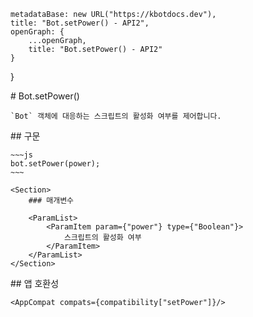 
    metadataBase: new URL("https://kbotdocs.dev"),
    title: "Bot.setPower() - API2",
    openGraph: {
        ...openGraph,
        title: "Bot.setPower() - API2"
    }
}

<Section>
    # Bot.setPower()

    `Bot` 객체에 대응하는 스크립트의 활성화 여부를 제어합니다.
</Section>
<Section>
    ## 구문

    ~~~js
    bot.setPower(power);
    ~~~

    <Section>
        ### 매개변수

        <ParamList>
            <ParamItem param={"power"} type={"Boolean"}>
                스크립트의 활성화 여부
            </ParamItem>
        </ParamList>
    </Section>
</Section>
<Section>
    ## 앱 호환성

    <AppCompat compats={compatibility["setPower"]}/>
</Section>